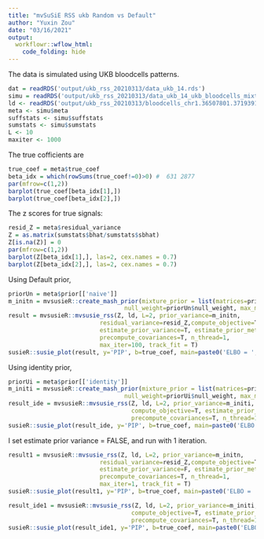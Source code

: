 ```yaml
---
title: "mvSuSiE RSS ukb Random vs Default"
author: "Yuxin Zou"
date: "03/16/2021"
output:
  workflowr::wflow_html:
    code_folding: hide
---
```


The data is simulated using UKB bloodcells patterns.

```r
dat = readRDS('output/ukb_rss_20210313/data_ukb_14.rds')
simu = readRDS('output/ukb_rss_20210313/data_ukb_14_ukb_bloodcells_mixture_1.rds')
ld <- readRDS('output/ukb_rss_20210313/bloodcells_chr1.36507801.37193916.ld.rds')
meta <- simu$meta
suffstats <- simu$suffstats
sumstats <- simu$sumstats
L <- 10
maxiter <- 1000
```

The true cofficients are
```r
true_coef = meta$true_coef
beta_idx = which(rowSums(true_coef!=0)>0) #  631 2877
par(mfrow=c(1,2))
barplot(true_coef[beta_idx[1],])
barplot(true_coef[beta_idx[2],])
```
The z scores for true signals:
```r
resid_Z = meta$residual_variance
Z = as.matrix(sumstats$bhat/sumstats$sbhat)
Z[is.na(Z)] = 0
par(mfrow=c(1,2))
barplot(Z[beta_idx[1],], las=2, cex.names = 0.7)
barplot(Z[beta_idx[2],], las=2, cex.names = 0.7)
```
Using Default prior, 
```r
priorUn = meta$prior[['naive']]
m_initn = mvsusieR::create_mash_prior(mixture_prior = list(matrices=priorUn$xUlist, weights=priorUn$pi),
                                 null_weight=priorUn$null_weight, max_mixture_len=-1)
result = mvsusieR::mvsusie_rss(Z, ld, L=2, prior_variance=m_initn, 
                          residual_variance=resid_Z,compute_objective=T, 
                          estimate_prior_variance=T, estimate_prior_method='EM',
                          precompute_covariances=T, n_thread=1, 
                          max_iter=100, track_fit = T)
susieR::susie_plot(result, y='PIP', b=true_coef, main=paste0('ELBO = ', round(susieR::susie_get_objective(result), 2)))
```

Using identity prior,
```r
priorUi = meta$prior[['identity']]
m_initi = mvsusieR::create_mash_prior(mixture_prior = list(matrices=priorUi$xUlist, weights=priorUi$pi),
                                 null_weight=priorUi$null_weight, max_mixture_len=-1)
result_ide = mvsusieR::mvsusie_rss(Z, ld, L=2, prior_variance=m_initi, residual_variance=resid_Z,
                                   compute_objective=T, estimate_prior_variance=T, estimate_prior_method='EM',
                                   precompute_covariances=T, n_thread=1, max_iter=100, track_fit = T)
susieR::susie_plot(result_ide, y='PIP', b=true_coef, main=paste0('ELBO = ', round(susieR::susie_get_objective(result_ide), 2)))
```

I set estimate prior variance = FALSE, and run with 1 iteration.
```r
result1 = mvsusieR::mvsusie_rss(Z, ld, L=2, prior_variance=m_initn, 
                          residual_variance=resid_Z,compute_objective=T, 
                          estimate_prior_variance=F, estimate_prior_method='EM',
                          precompute_covariances=T, n_thread=1, 
                          max_iter=1, track_fit = T)
susieR::susie_plot(result1, y='PIP', b=true_coef, main=paste0('ELBO = ', round(susieR::susie_get_objective(result1), 2)))

result_ide1 = mvsusieR::mvsusie_rss(Z, ld, L=2, prior_variance=m_initi, residual_variance=resid_Z,
                                   compute_objective=T, estimate_prior_variance=F, estimate_prior_method='EM',
                                   precompute_covariances=T, n_thread=1, max_iter=1, track_fit = T)
susieR::susie_plot(result_ide1, y='PIP', b=true_coef, main=paste0('ELBO = ', round(susieR::susie_get_objective(result_ide1), 2)))
```
